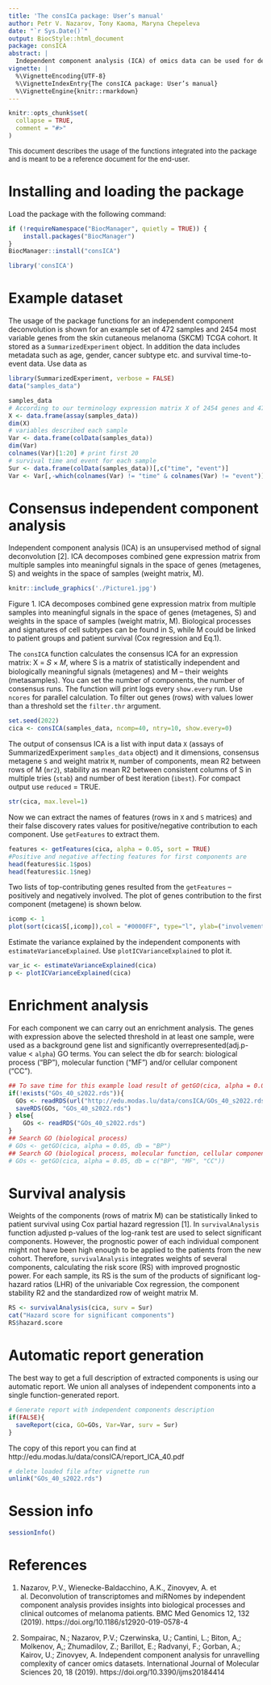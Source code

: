 ```yaml
---
title: 'The consICa package: User’s manual'
author: Petr V. Nazarov, Tony Kaoma, Maryna Chepeleva
date: "`r Sys.Date()`"
output: BiocStyle::html_document
package: consICA
abstract: |
  Independent component analysis (ICA) of omics data can be used for deconvolution of biological signals and technical biases, correction of batch effects, feature engineering for classification and integration of the data [1]. The consICA package allows building robust consensus ICA-based deconvolution of the data as well as running post-hoc biological interpretation of the results. The implementation of parallel computing in the package ensures efficient analysis using modern multicore systems.
vignette: |
  %\VignetteEncoding{UTF-8}
  %\VignetteIndexEntry{The consICA package: User’s manual}
  %\VignetteEngine{knitr::rmarkdown}
---
```


```r
knitr::opts_chunk$set(
  collapse = TRUE,
  comment = "#>"
)
```

<font size="2">This document describes the usage of the functions integrated into the package and is meant to be a reference document for the end-user. </font>

# Installing and loading the package
Load the package with the following command:
```r
if (!requireNamespace("BiocManager", quietly = TRUE)) { 
    install.packages("BiocManager")
}
BiocManager::install("consICA")
```
```r
library('consICA')
```

# Example dataset
The usage of the package functions for an independent component deconvolution is shown for an example set of 472 samples and 2454 most variable genes from the skin cutaneous melanoma (SKCM) TCGA cohort. It stored as a `SummarizedExperiment` object. In addition the data includes metadata such as age, gender, cancer subtype etc. and survival time-to-event data.
Use data as
```r
library(SummarizedExperiment, verbose = FALSE)
data("samples_data")

samples_data
# According to our terminology expression matrix X of 2454 genes and 472 samples
X <- data.frame(assay(samples_data))
dim(X)
# variables described each sample
Var <- data.frame(colData(samples_data))
dim(Var)
colnames(Var)[1:20] # print first 20
# survival time and event for each sample
Sur <- data.frame(colData(samples_data))[,c("time", "event")]
Var <- Var[,-which(colnames(Var) != "time" & colnames(Var) != "event")]

```
# Consensus independent component analysis
Independent component analysis (ICA) is an unsupervised method of signal deconvolution [2]. 
ICA decomposes combined gene expression matrix from multiple samples into meaningful signals in the space of genes (metagenes, S)  and weights in the space of samples (weight matrix, M). 
```r
knitr::include_graphics('./Picture1.jpg')
```
Figure 1. ICA decomposes combined gene expression matrix from multiple samples into meaningful signals in the space of genes (metagenes, S) and weights in the space of samples (weight matrix, M). Biological processes and signatures of cell subtypes can be found in S, while M could be linked to patient groups and patient survival (Cox regression and Eq.1). 

The `consICA` function calculates the consensus ICA for an expression matrix: X = 𝑆 × 𝑀, where S is a
matrix of statistically independent and biologically meaningful signals (metagenes) and M – their weights (metasamples). You can set the number of components, the number of consensus runs. The function will print logs every `show.every` run. Use `ncores` for parallel calculation. To filter out genes (rows) with values lower than a threshold set the `filter.thr` argument.

```r
set.seed(2022)
cica <- consICA(samples_data, ncomp=40, ntry=10, show.every=0)
```
The output of consensus ICA is a list with input data `X` (assays of SummarizedExperiment  `samples_data` object) and it dimensions, consensus metagene `S` and weight matrix `M`, number of components, mean R2 between rows of M (`mr2`), stability as mean R2 between consistent columns of S in multiple tries  (`stab`) and number of best iteration (`ibest`). For compact output use `reduced` = TRUE.
```r
str(cica, max.level=1)
```

Now we can extract the names of features (rows in `X` and `S` matrices) and their false discovery rates values for positive/negative contribution to each component. Use `getFeatures` to extract them.
```r
features <- getFeatures(cica, alpha = 0.05, sort = TRUE)
#Positive and negative affecting features for first components are
head(features$ic.1$pos)
head(features$ic.1$neg)
```
Two lists of top-contributing genes resulted from the `getFeatures` – positively and negatively involved. The plot of genes contribution to the first component (metagene) is shown below.
```r
icomp <- 1
plot(sort(cica$S[,icomp]),col = "#0000FF", type="l", ylab=("involvement"),xlab="genes",las=2,cex.axis=0.4, main=paste0("Metagene #", icomp, "\n(involvement of features)"),cex.main=0.6)
```

Estimate the variance explained by the independent components with `estimateVarianceExplained`. Use `plotICVarianceExplained` to plot it.
```r
var_ic <- estimateVarianceExplained(cica)
p <- plotICVarianceExplained(cica)
```

# Enrichment analysis
For each component we can carry out an enrichment analysis. The genes with expression above the selected threshold in at least one sample, were used as a background gene list and significantly overrepresented(adj.p-value < `alpha`) GO terms. You can select the db for search: biological process ("BP"), molecular function ("MF") and/or cellular component ("CC").
```r
## To save time for this example load result of getGO(cica, alpha = 0.05, db = c("BP", "MF", "CC"))
if(!exists("GOs_40_s2022.rds")){
  GOs <- readRDS(url("http://edu.modas.lu/data/consICA/GOs_40_s2022.rds", "r"))
  saveRDS(GOs, "GOs_40_s2022.rds")
} else{
    GOs <- readRDS("GOs_40_s2022.rds")
}
## Search GO (biological process)
# GOs <- getGO(cica, alpha = 0.05, db = "BP")
## Search GO (biological process, molecular function, cellular component)
# GOs <- getGO(cica, alpha = 0.05, db = c("BP", "MF", "CC"))
```

# Survival analysis
Weights of the components (rows of matrix M) can be statistically linked to patient survival using Cox partial hazard regression [1]. In `survivalAnalysis` function adjusted p-values of the log-rank test are used to select significant components. However, the prognostic power of each individual component might not have been high enough to be applied to the patients from the new cohort. Therefore, `survivalAnalysis` integrates weights of several components, calculating the risk score (RS) with improved prognostic power. For each sample, its RS is the sum of the products of significant log-hazard ratios (LHR) of the univariable Cox regression, the component stability R2 and the standardized row of weight matrix M.
```r
RS <- survivalAnalysis(cica, surv = Sur)
cat("Hazard score for significant components")
RS$hazard.score
```

# Automatic report generation
The best way to get a full description of extracted components is using our automatic report. We union all analyses of independent components into a single function-generated report.
```r
# Generate report with independent components description
if(FALSE){
  saveReport(cica, GO=GOs, Var=Var, surv = Sur)
}
```
The copy of this report you can find at http://edu.modas.lu/data/consICA/report_ICA_40.pdf

```r
# delete loaded file after vignette run
unlink("GOs_40_s2022.rds")
```

# Session info 
```r
sessionInfo()
```
# References 
1. Nazarov, P.V., Wienecke-Baldacchino, A.K., Zinovyev, A. et al. Deconvolution of transcriptomes and miRNomes by independent component analysis provides insights into biological processes and clinical outcomes of melanoma patients. BMC Med Genomics 12, 132 (2019). https://doi.org/10.1186/s12920-019-0578-4

2. Sompairac, N.; Nazarov, P.V.; Czerwinska, U.; Cantini, L.; Biton, A,; Molkenov, A,; Zhumadilov, Z.; Barillot, E.; Radvanyi, F.; Gorban, A.; Kairov, U.; Zinovyev, A. Independent component analysis for unravelling complexity of cancer omics datasets. International Journal of Molecular Sciences 20, 18 (2019). https://doi.org/10.3390/ijms20184414

